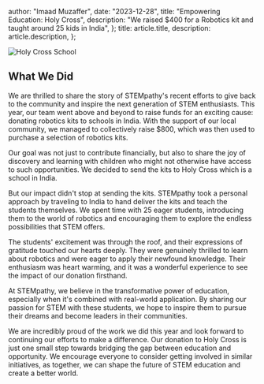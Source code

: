   author: "Imaad Muzaffer",
  date: "2023-12-28",
  title: "Empowering Education: Holy Cross",
  description:
    "We raised $400 for a Robotics kit and taught around 25 kids in India",
};
  title: article.title,
  description: article.description,
};


![Holy Cross School](https://i.postimg.cc/K85YpR96/SCR-20240205-ohkb.png)

## What We Did
We are thrilled to share the story of STEMpathy's recent efforts to give back to the community and inspire the next generation of STEM enthusiasts. This year, our team went above and beyond to raise funds for an exciting cause: donating robotics kits to schools in India. With the support of our local community, we managed to collectively raise $800, which was then used to purchase a selection of robotics kits.



Our goal was not just to contribute financially, but also to share the joy of discovery and learning with children who might not otherwise have access to such opportunities. We decided to send the kits to Holy Cross which is a school in India.



But our impact didn't stop at sending the kits. STEMpathy took a personal approach by traveling to India to hand deliver the kits and teach the students themselves. We spent time with 25 eager students, introducing them to the world of robotics and encouraging them to explore the endless possibilities that STEM offers.



The students' excitement was through the roof, and their expressions of gratitude touched our hearts deeply. They were genuinely thrilled to learn about robotics and were eager to apply their newfound knowledge. Their enthusiasm was heart warming, and it was a wonderful experience to see the impact of our donation firsthand.



At STEMpathy, we believe in the transformative power of education, especially when it's combined with real-world application. By sharing our passion for STEM with these students, we hope to inspire them to pursue their dreams and become leaders in their communities.



We are incredibly proud of the work we did this year and look forward to continuing our efforts to make a difference. Our donation to Holy Cross is just one small step towards bridging the gap between education and opportunity. We encourage everyone to consider getting involved in similar initiatives, as together, we can shape the future of STEM education and create a better world.